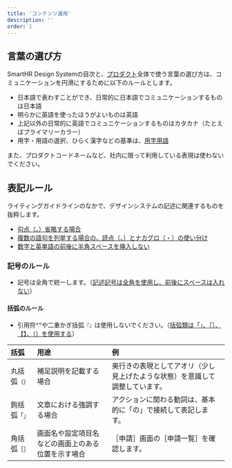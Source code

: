 ```yaml
---
title: 'コンテンツ運用'
description: ''
order: 1
---
```


## 言葉の選び方
SmartHR Design Systemの目次と、[プロダクト](/products/)全体で使う言葉の選び方は、コミュニケーションを円滑にするために以下のルールとします。

- 日本語で表わすことができ、日常的に日本語でコミュニケーションするものは日本語
- 明らかに英語を使ったほうがよいものは英語
- 上記以外の日常的に英語でコミュニケーションするものはカタカナ（たとえばプライマリーカラー）
- 用字・用語の選択、ひらく漢字などの基準は、[用字用語](/products/contents/idiomatic-usage/)

また、プロダクトコードネームなど、社内に限って利用している表現は使わないでください。

## 表記ルール

ライティングガイドラインのなかで、デザインシステムの記述に関連するものを抜粋します。
- [句点（。）省略する場合](../../../products/contents/writing-style/#recn6q5jT7ewW7pZ3-0)
- [複数の語句を列挙する場合の、読点（、）とナカグロ（・）の使い分け](../../../products/contents/writing-style/#recKGcTEWxvwUk5pp-0)
- [数字と英単語の前後に半角スペースを挿入しない](../../../products/contents/writing-style/#reckxDxz47sBXPu71-0)

### 記号のルール
- 記号は全角で統一します。（[記述記号は全角を使用し、前後にスペースは入れない](../../../products/contents/writing-style/#recrVEn3NYr2AV33o-0)）

#### 括弧のルール
- 引用符`“”`や二重かぎ括弧`『』`は使用しないでください。（[括弧類は「」、［］、【】、（）を使用する](../../../products/contents/writing-style/#recjsU00afnK5o9bV-0)）

| 括弧 | 用途 | 例 |
| :--- | :--- | :--- |
| 丸括弧`（）` | 補足説明を記載する場合 | 奥行きの表現としてアオリ（少し見上げたような状態）を意識して調整しています。 |
| 鉤括弧`「」` | 文章における強調する場合 | アクションに関わる動詞は、基本的に「の」で接続して表記します。 |
| 角括弧`［］` | 画面名や設定項目名などの画面上のある位置を示す場合 | ［申請］画面の［申請一覧］を確認します。 |

